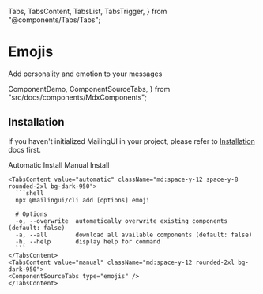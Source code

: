   Tabs,
  TabsContent,
  TabsList,
  TabsTrigger,
} from "@components/Tabs/Tabs";

# Emojis

Add personality and emotion to your messages

  ComponentDemo,
  ComponentSourceTabs,
} from "src/docs/components/MdxComponents";

<ComponentDemo type="emojis" />

## Installation

If you haven't initialized MailingUI in your project, please refer to [Installation]("/docs/installation) docs first.

  <Tabs defaultValue="automatic">
    <div className="flex items-center justify-start w-full mb-8">
      <TabsList className="mt-8 rounded-2xl">
        <TabsTrigger value="automatic" className="px-7 py-2 rounded-[10px]">Automatic Install</TabsTrigger>
        <TabsTrigger value="manual" className="px-7 py-2 rounded-[10px]">Manual Install</TabsTrigger>
      </TabsList>
    </div>

    <TabsContent value="automatic" className="md:space-y-12 space-y-8 rounded-2xl bg-dark-950">
      ```shell
      npx @mailingui/cli add [options] emoji

      # Options
      -o, --overwrite  automatically overwrite existing components (default: false)
      -a, --all        download all available components (default: false)
      -h, --help       display help for command
      ```
    </TabsContent>
    <TabsContent value="manual" className="md:space-y-12 rounded-2xl bg-dark-950">
    <ComponentSourceTabs type="emojis" />
    </TabsContent>

  </Tabs>
